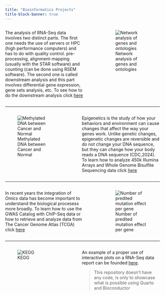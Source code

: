 ```yaml
---
title: "Bioinformatics Projects"
title-block-banner: true
---
```


:::: columns 

:::{.column width="55%"}
The analysis of RNA-Seq data involves two distinct parts. The first one needs the use of servers or HPC (high performance computers) and has to do with quality control. pre-processing, alignment-mapping (usually with the STAR software) and counting (can be done using RSEM software). The second one is called downstream analysis and this part involves differential gene expression, gene sets analysis, etc. To see how to do the downstream analysis click [here](https://pipaber.github.io/RNA-Seq/){target=_blank} 
:::

:::{.column width="5%"}
:::

:::{.column width="40%"}
![Network analysis of genes and ontologies](https://pipaber.github.io/RNA-Seq/index_files/figure-html/unnamed-chunk-22-5.png)
:::

::::

---

:::: columns

:::{.column width="40%"}
![Methylated DNA between Cancer and Normal](https://pipaber.github.io/Epigenomics/index_files/figure-html/notebooks-Methylation_analysis-fig-meth-output-1.png)
:::

:::{.column width="5%"}
:::

:::{.column width="55%"}
Epigenetics is the study of how your behaviors and environment can cause changes that affect the way your genes work. Unlike genetic changes, epigenetic changes are reversible and do not change your DNA sequence, but they can change how your body reads a DNA sequence (CDC,2024). To learn how to analyze 450k Illumina Arrays and Whole Genome Bisulfite Sequencing data click [here](https://pipaber.github.io/Epigenomics/){target=_blank}
:::

::::

---

:::: columns 

:::{.column width="55%"}
In recent years the integration of *Omics* data has become important to understand the biological procesess more broadly.
To learn how to use the GWAS Catalog with ChIP-Seq data or how to retrieve and analyze data from The Cancer Genome Atlas (TCGA) click [here](https://pipaber.github.io/Multi-omics/){target=_blank}
:::

:::{.column width="5%"}
:::

:::{.column width="40%"}
![Number of predited mutation effect per gene](https://pipaber.github.io/Multi-omics/notebooks/images/samples_with_mut.jpeg)
:::

::::

---

:::: columns

:::{.column width="40%"}
![KEGG](https://www.genome.jp/Fig/kegg128.gif)
:::

:::{.column width="5%"}
:::

:::{.column width="55%"}
An example of a proper use of interactive plots on a RNA-Seq data report can be founded [here](https://github.com/pipaber/Omics-Potfolio){target=_blank}. 

> This repository doesn't have any code, is only to showcase what is possible using Quarto and Bioconductor
:::

::::
